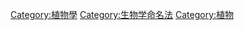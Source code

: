 {{Commonscat|Plantae by family}}

[[Category:植物學|Category:植物學]]
[[Category:生物学命名法|Category:生物学命名法]]
[[Category:植物|Category:植物]]